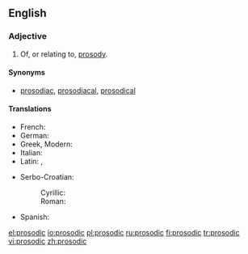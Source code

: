 ==English==

===Adjective===
{{en-adj}}

# Of, or relating to, [[prosody]].

====Synonyms====
* [[prosodiac]], [[prosodiacal]], [[prosodical]]

====Translations====
{{trans-top|prosody}}
* French: {{t|fr|prosodique}}
* German: {{t+|de|prosodisch}}
* Greek, Modern: {{t|el|προσωδιακός}}
* Italian: {{l|it|prosodico}}
* Latin: {{t|la|prosodiacus}}, {{t-check|la|prosodicus}}
{{trans-mid}}
* Serbo-Croatian:
*: Cyrillic: {{t|sh|прозо̀дӣјскӣ|sc=Cyrl}}
*: Roman: {{t|sh|prozòdījskī}}
* Spanish: {{t+|es|prosódico|m}}
{{trans-bottom}}

[[el:prosodic]]
[[io:prosodic]]
[[pl:prosodic]]
[[ru:prosodic]]
[[fi:prosodic]]
[[tr:prosodic]]
[[vi:prosodic]]
[[zh:prosodic]]